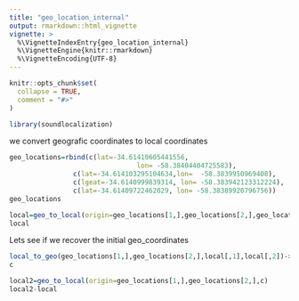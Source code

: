 ```yaml
---
title: "geo_location_internal"
output: rmarkdown::html_vignette
vignette: >
  %\VignetteIndexEntry{geo_location_internal}
  %\VignetteEngine{knitr::rmarkdown}
  %\VignetteEncoding{UTF-8}
---
```


```r
knitr::opts_chunk$set(
  collapse = TRUE,
  comment = "#>"
)
```

```r
library(soundlocalization)
```

we convert geografic coordinates to local coordinates

```r
geo_locations=rbind(c(lat=-34.61410605441556,
                                lon= -58.38404404725583),
                c(lat=-34.614103295104634,lon=  -58.3839950969408),
                c(lgeat=-34.6140999839314, lon= -58.383942123312224),
                c(lat=-34.61409722462029, lon= -58.38389920796756))
geo_locations
```

```r
local=geo_to_local(origin=geo_locations[1,],geo_locations[2,],geo_locations)
local
```

Lets see if we recover the initial geo_coordinates
```r
local_to_geo(geo_locations[1,],geo_locations[2,],local[,1],local[,2])->c
c
```

```r
local2=geo_to_local(origin=geo_locations[1,],geo_locations[2,],c)
local2-local

```

